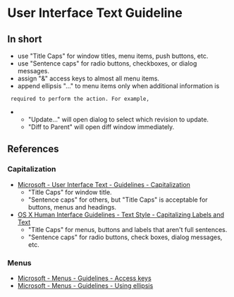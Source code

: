 = User Interface Text Guideline =

== In short ==

* use "Title Caps" for window titles, menu items, push buttons, etc.
* use "Sentence caps" for radio buttons, checkboxes, or dialog messages.
* assign "&" access keys to almost all menu items.
* append ellipsis "..." to menu items only when additional information is
  required to perform the action. For example,
** "Update..." will open dialog to select which revision to update.
** "Diff to Parent" will open diff window immediately.

== References ==

=== Capitalization ===

* [[http://msdn.microsoft.com/en-us/library/windows/desktop/aa974176.aspx#capitalization|Microsoft - User Interface Text - Guidelines - Capitalization]]
** "Title Caps" for window title.
** "Sentence caps" for others, but "Title Caps" is acceptable for buttons,  menus and headings.
* [[http://developer.apple.com/library/mac/#documentation/userexperience/conceptual/applehiguidelines/TextStyle/TextStyle.html#//apple_ref/doc/uid/TP30000365-BABDIBBH|OS X Human Interface Guidelines - Text Style - Capitalizing Labels and Text]]
** "Title Caps" for menus, buttons and labels that aren't full sentences.
** "Sentence caps" for radio buttons, check boxes, dialog messages, etc.

=== Menus ===

* [[https://msdn.microsoft.com/en-us/library/windows/desktop/dn742392.aspx#access_keys|Microsoft - Menus - Guidelines - Access keys]]
* [[https://msdn.microsoft.com/en-us/library/windows/desktop/dn742392.aspx#usingellipses|Microsoft - Menus - Guidelines - Using ellipsis]]
